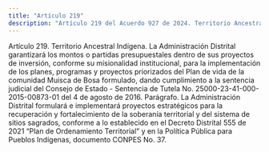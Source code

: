 ```yaml
---
title: "Artículo 219"
description: "Artículo 219 del Acuerdo 927 de 2024. Territorio Ancestral Indígena."
---
```


Artículo 219. Territorio Ancestral Indígena. La Administración Distrital garantizará los montos o partidas presupuestales dentro de sus proyectos de inversión, conforme su misionalidad institucional, para la implementación de los planes, programas y proyectos priorizados del Plan de vida de la comunidad Muisca de Bosa formulado, dando cumplimiento a la sentencia judicial del Consejo de Estado - Sentencia de Tutela No. 25000-23-41-000-2015-00873-01 del 4 de agosto de 2016.
Parágrafo. La Administración Distrital formulará e implementará proyectos estratégicos para la recuperación y fortalecimiento de la soberanía territorial y del sistema de sitios sagrados, conforme a lo establecido en el Decreto Distrital 555 de 2021 “Plan de Ordenamiento Territorial” y en la Política Pública para Pueblos Indígenas, documento CONPES No. 37.